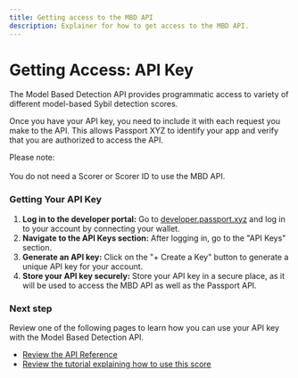 ```yaml
---
title: Getting access to the MBD API
description: Explainer for how to get access to the MBD API.
---
```


# Getting Access: API Key

The Model Based Detection API provides programmatic access to variety of different model-based Sybil detection scores. 

Once you have your API key, you need to include it with each request you make to the API. This allows Passport XYZ to identify your app and verify that you are authorized to access the API.

<Callout type="info">
Please note:<br /><br />You do not need a Scorer or Scorer ID to use the MBD API.
</Callout>

### Getting Your API Key

1. **Log in to the developer portal:** Go to [developer.passport.xyz](https://developer.passport.xyz) and log in to your account by connecting your wallet.
2. **Navigate to the API Keys section:** After logging in, go to the "API Keys" section.
3. **Generate an API key:** Click on the "+ Create a Key" button to generate a unique API key for your account.
4. **Store your API key securely:** Store your API key in a secure place, as it will be used to access the MBD API as well as the Passport API.


### Next step

Review one of the following pages to learn how you can use your API key with the Model Based Detection API.
- [Review the API Reference](api-reference)
- [Review the tutorial explaining how to use this score](tutorials/double-verification)
